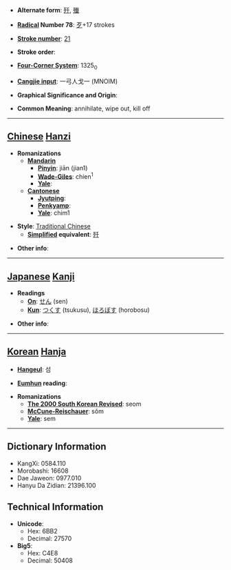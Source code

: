 * '''Alternate form''': [[歼]], [[殱]]

* '''[[Wiktionary:Chinese radical index| Radical]] Number 78''': [[Wiktionary:Chinese radical index 歹|歹]]+17 strokes

* '''[[Wiktionary:Chinese total strokes index|Stroke number]]''': [[Wiktionary:Chinese total strokes index 21|21]]

* '''Stroke order''': 

* '''[[Wiktionary:Chinese four corner index|Four-Corner System]]''': 1325<sub>0</sub>

* '''[[Wiktionary:Chinese Cangjie index|Cangjie input]]''': 一弓人戈一 (MNOIM)

* '''Graphical Significance and Origin''': 

* '''Common Meaning''': annihilate, wipe out, kill off

----

== [[Chinese]] [[Hanzi]] ==

* '''Romanizations'''
** '''[[Mandarin]]'''
*** '''[[Pinyin]]''': jiān (jian1)
*** '''[[Wade-Giles]]''': chien<sup>1</sup>
*** '''[[Yale]]''': 
** '''[[Cantonese]]'''
*** '''[[Jyutping]]''':
*** '''[[Penkyamp]]''': 
*** '''[[Yale]]''': chim1

* '''Style''': [[Traditional Chinese]] 
** '''[[Simplified Chinese|Simplified]] equivalent''': [[歼]]

* '''Other info''': 

----

== [[Japanese]] [[Kanji]] ==

* '''Readings'''
** '''[[On]]''': [[せん]] (sen)
** '''[[Kun]]''': [[つくす]] (tsukusu), [[ほろぼす]] (horobosu)

* '''Other info''':  

----

== [[Korean]] [[Hanja]] ==

* '''[[Hangeul]]''': 섬

* '''[[Eumhun]] reading''': 

* '''Romanizations'''
** '''[[The 2000 South Korean Revised Romanization|The 2000 South Korean Revised]]''': seom
** '''[[McCune-Reischauer]]''': sŏm
** '''[[Yale]]''': sem

----

== Dictionary Information ==

* KangXi: 0584.110
* Morobashi: 16608
* Dae Jaweon: 0977.010
* Hanyu Da Zidian: 21396.100

== Technical Information ==

* '''Unicode''':
** Hex: 6BB2
** Decimal: 27570
* '''Big5''':
** Hex: C4E8
** Decimal: 50408